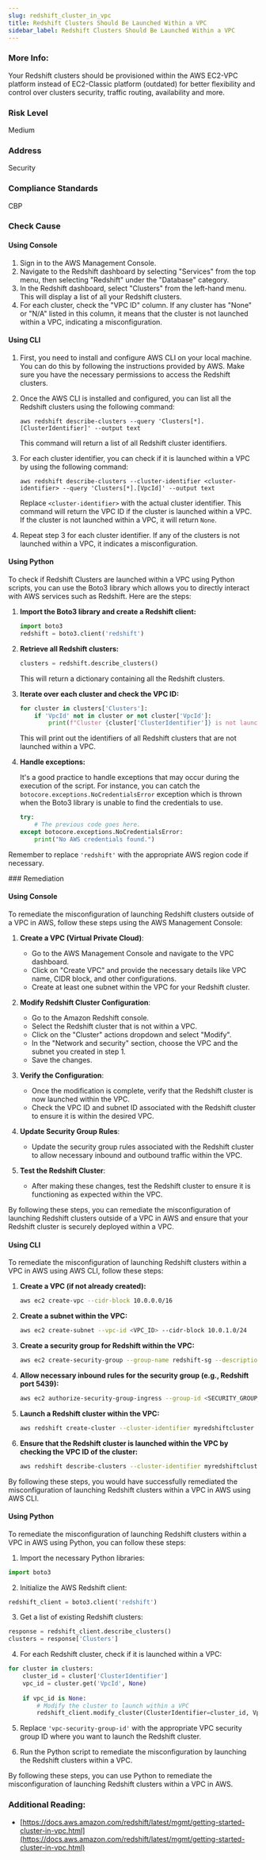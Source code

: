 ```yaml
---
slug: redshift_cluster_in_vpc
title: Redshift Clusters Should Be Launched Within a VPC
sidebar_label: Redshift Clusters Should Be Launched Within a VPC
---
```


### More Info:

Your Redshift clusters should be provisioned within the AWS EC2-VPC platform instead of EC2-Classic platform (outdated) for better flexibility and control over clusters security, traffic routing, availability and more.

### Risk Level

Medium

### Address

Security

### Compliance Standards

CBP



<Tabs><Tab title='Cause'>
### Check Cause

#### Using Console

1. Sign in to the AWS Management Console.
2. Navigate to the Redshift dashboard by selecting "Services" from the top menu, then selecting "Redshift" under the "Database" category.
3. In the Redshift dashboard, select "Clusters" from the left-hand menu. This will display a list of all your Redshift clusters.
4. For each cluster, check the "VPC ID" column. If any cluster has "None" or "N/A" listed in this column, it means that the cluster is not launched within a VPC, indicating a misconfiguration.

#### Using CLI

1. First, you need to install and configure AWS CLI on your local machine. You can do this by following the instructions provided by AWS. Make sure you have the necessary permissions to access the Redshift clusters.

2. Once the AWS CLI is installed and configured, you can list all the Redshift clusters using the following command:

   ```
   aws redshift describe-clusters --query 'Clusters[*].[ClusterIdentifier]' --output text
   ```
   This command will return a list of all Redshift cluster identifiers.

3. For each cluster identifier, you can check if it is launched within a VPC by using the following command:

   ```
   aws redshift describe-clusters --cluster-identifier <cluster-identifier> --query 'Clusters[*].[VpcId]' --output text
   ```
   Replace `<cluster-identifier>` with the actual cluster identifier. This command will return the VPC ID if the cluster is launched within a VPC. If the cluster is not launched within a VPC, it will return `None`.

4. Repeat step 3 for each cluster identifier. If any of the clusters is not launched within a VPC, it indicates a misconfiguration.

#### Using Python

To check if Redshift Clusters are launched within a VPC using Python scripts, you can use the Boto3 library which allows you to directly interact with AWS services such as Redshift. Here are the steps:

1. **Import the Boto3 library and create a Redshift client:**

    ```python
    import boto3
    redshift = boto3.client('redshift')
    ```

2. **Retrieve all Redshift clusters:**

    ```python
    clusters = redshift.describe_clusters()
    ```

    This will return a dictionary containing all the Redshift clusters.

3. **Iterate over each cluster and check the VPC ID:**

    ```python
    for cluster in clusters['Clusters']:
        if 'VpcId' not in cluster or not cluster['VpcId']:
            print(f"Cluster {cluster['ClusterIdentifier']} is not launched within a VPC.")
    ```

    This will print out the identifiers of all Redshift clusters that are not launched within a VPC.

4. **Handle exceptions:**

    It's a good practice to handle exceptions that may occur during the execution of the script. For instance, you can catch the `botocore.exceptions.NoCredentialsError` exception which is thrown when the Boto3 library is unable to find the credentials to use.

    ```python
    try:
        # The previous code goes here.
    except botocore.exceptions.NoCredentialsError:
        print("No AWS credentials found.")
    ```

Remember to replace `'redshift'` with the appropriate AWS region code if necessary.

</Tab>


<Tab title='Remediation'>
### Remediation

#### Using Console

To remediate the misconfiguration of launching Redshift clusters outside of a VPC in AWS, follow these steps using the AWS Management Console:

1. **Create a VPC (Virtual Private Cloud)**:
   - Go to the AWS Management Console and navigate to the VPC dashboard.
   - Click on "Create VPC" and provide the necessary details like VPC name, CIDR block, and other configurations.
   - Create at least one subnet within the VPC for your Redshift cluster.

2. **Modify Redshift Cluster Configuration**:
   - Go to the Amazon Redshift console.
   - Select the Redshift cluster that is not within a VPC.
   - Click on the "Cluster" actions dropdown and select "Modify".
   - In the "Network and security" section, choose the VPC and the subnet you created in step 1.
   - Save the changes.

3. **Verify the Configuration**:
   - Once the modification is complete, verify that the Redshift cluster is now launched within the VPC.
   - Check the VPC ID and subnet ID associated with the Redshift cluster to ensure it is within the desired VPC.

4. **Update Security Group Rules**:
   - Update the security group rules associated with the Redshift cluster to allow necessary inbound and outbound traffic within the VPC.

5. **Test the Redshift Cluster**:
   - After making these changes, test the Redshift cluster to ensure it is functioning as expected within the VPC.

By following these steps, you can remediate the misconfiguration of launching Redshift clusters outside of a VPC in AWS and ensure that your Redshift cluster is securely deployed within a VPC.

#### Using CLI

To remediate the misconfiguration of launching Redshift clusters within a VPC in AWS using AWS CLI, follow these steps:

1. **Create a VPC (if not already created):**
   ```bash
   aws ec2 create-vpc --cidr-block 10.0.0.0/16
   ```

2. **Create a subnet within the VPC:**
   ```bash
   aws ec2 create-subnet --vpc-id <VPC_ID> --cidr-block 10.0.1.0/24
   ```

3. **Create a security group for Redshift within the VPC:**
   ```bash
   aws ec2 create-security-group --group-name redshift-sg --description "Redshift Security Group" --vpc-id <VPC_ID>
   ```

4. **Allow necessary inbound rules for the security group (e.g., Redshift port 5439):**
   ```bash
   aws ec2 authorize-security-group-ingress --group-id <SECURITY_GROUP_ID> --protocol tcp --port 5439 --cidr 0.0.0.0/0
   ```

5. **Launch a Redshift cluster within the VPC:**
   ```bash
   aws redshift create-cluster --cluster-identifier myredshiftcluster --node-type dc2.large --master-username admin --master-user-password <PASSWORD> --cluster-type single-node --vpc-security-group-ids <SECURITY_GROUP_ID> --cluster-subnet-group-name <SUBNET_GROUP_NAME>
   ```

6. **Ensure that the Redshift cluster is launched within the VPC by checking the VPC ID of the cluster:**
   ```bash
   aws redshift describe-clusters --cluster-identifier myredshiftcluster
   ```

By following these steps, you would have successfully remediated the misconfiguration of launching Redshift clusters within a VPC in AWS using AWS CLI.

#### Using Python

To remediate the misconfiguration of launching Redshift clusters within a VPC in AWS using Python, you can follow these steps:

1. Import the necessary Python libraries:
```python
import boto3
```

2. Initialize the AWS Redshift client:
```python
redshift_client = boto3.client('redshift')
```

3. Get a list of existing Redshift clusters:
```python
response = redshift_client.describe_clusters()
clusters = response['Clusters']
```

4. For each Redshift cluster, check if it is launched within a VPC:
```python
for cluster in clusters:
    cluster_id = cluster['ClusterIdentifier']
    vpc_id = cluster.get('VpcId', None)
    
    if vpc_id is None:
        # Modify the cluster to launch within a VPC
        redshift_client.modify_cluster(ClusterIdentifier=cluster_id, VpcSecurityGroupIds=['vpc-security-group-id'])
```

5. Replace `'vpc-security-group-id'` with the appropriate VPC security group ID where you want to launch the Redshift cluster.

6. Run the Python script to remediate the misconfiguration by launching the Redshift clusters within a VPC.

By following these steps, you can use Python to remediate the misconfiguration of launching Redshift clusters within a VPC in AWS.

### Additional Reading:

- [https://docs.aws.amazon.com/redshift/latest/mgmt/getting-started-cluster-in-vpc.html](https://docs.aws.amazon.com/redshift/latest/mgmt/getting-started-cluster-in-vpc.html) 


</Tab>
</Tabs>